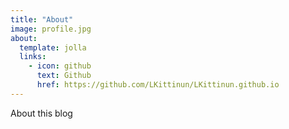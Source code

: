 ```yaml
---
title: "About"
image: profile.jpg
about:
  template: jolla
  links:
    - icon: github
      text: Github
      href: https://github.com/LKittinun/LKittinun.github.io
---
```


About this blog
